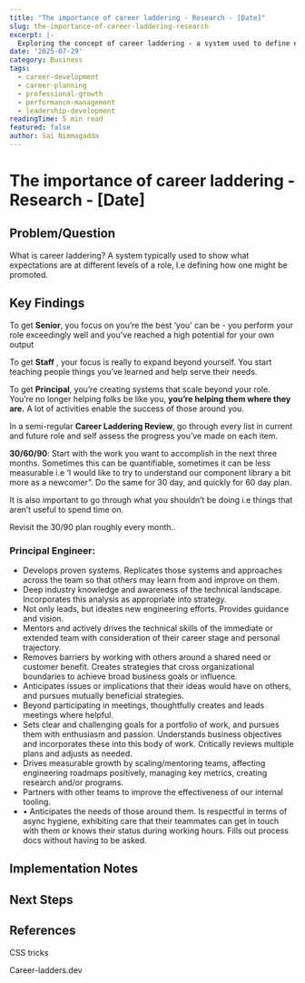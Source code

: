 ```yaml
---
title: "The importance of career laddering - Research - [Date]"
slug: the-importance-of-career-laddering-research
excerpt: |-
  Exploring the concept of career laddering - a system used to define expectations and promotion criteria at different levels of a role.
date: '2025-07-29'
category: Business
tags:
  - career-development
  - career-planning
  - professional-growth
  - performance-management
  - leadership-development
readingTime: 5 min read
featured: false
author: Sai Nimmagadda
---
```

# The importance of career laddering - Research - [Date]

## Problem/Question

What is career laddering? A system typically used to show what expectations are at different levels of a role, I.e defining how one might be promoted.

## Key Findings

To get **Senior**, you focus on you’re the best ‘you’ can be - you perform your role exceedingly well and you’ve reached a high potential for your own output

To get **Staff** , your focus is really to expand beyond yourself. You start teaching people things you’ve learned and help serve their needs.

To get **Principal**, you’re creating systems that scale beyond your role. You’re no longer helping folks be like you, **you’re helping them where they are.** A lot of activities enable the success of those around you.

In a semi-regular **Career Laddering Review**, go through every list in current and future role and self assess the progress you’ve made on each item.

**30/60/90**: Start with the work you want to accomplish in the next three months. Sometimes this can be quantifiable, sometimes it can be less measurable i.e ‘I would like to try to understand our component library a bit more as a newcomer”. Do the same for 30 day, and quickly for 60 day plan.

It is also important to go through what you shouldn’t be doing i.e things that aren’t useful to spend time on.

Revisit the 30/90 plan roughly every month..

### Principal Engineer:

- Develops proven systems. Replicates those systems and approaches across the team so that others may learn from and improve on them.
- Deep industry knowledge and awareness of the technical landscape. Incorporates this analysis as appropriate into strategy.
- Not only leads, but ideates new engineering efforts. Provides guidance and vision.
- Mentors and actively drives the technical skills of the immediate or extended team with consideration of their career stage and personal trajectory.
- Removes barriers by working with others around a shared need or customer benefit. Creates strategies that cross organizational boundaries to achieve broad business goals or influence.
- Anticipates issues or implications that their ideas would have on others, and pursues mutually beneficial strategies.
- Beyond participating in meetings, thoughtfully creates and leads meetings where helpful.
- Sets clear and challenging goals for a portfolio of work, and pursues them with enthusiasm and passion. Understands business objectives and incorporates these into this body of work. Critically reviews multiple plans and adjusts as needed.
- Drives measurable growth by scaling/mentoring teams, affecting engineering roadmaps positively, managing key metrics, creating research and/or programs.
- Partners with other teams to improve the effectiveness of our internal tooling.
- • Anticipates the needs of those around them. Is respectful in terms of async hygiene, exhibiting care that their teammates can get in touch with them or knows their status during working hours. Fills out process docs without having to be asked.

## Implementation Notes

## Next Steps

## References

CSS tricks

Career-ladders.dev
